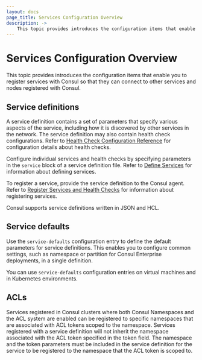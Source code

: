 ```yaml
---
layout: docs
page_title: Services Configuration Overview
description: ->
    This topic provides introduces the configuration items that enable you to register services with Consul so that they can connect to other services and nodes registered with Consul. 
---
```

# Services Configuration Overview

This topic provides introduces the configuration items that enable you to register services with Consul so that they can connect to other services and nodes registered with Consul. 

## Service definitions
A service definition contains a set of parameters that specify various aspects of the service, including how it is discovered by other services in the network. The service definition may also contain health check configurations. Refer to [Health Check Configuration Reference]() for configuration details about health checks. 

Configure individual services and health checks by specifying parameters in the `service` block of a service definition file. Refer to [Define Services](/consul/docs/services/usage/define-services) for information about defining services. 

To register a service, provide the service definition to the Consul agent. Refer to [Register Services and Health Checks](/consul/docs/services/usage/register-services-checks) for information about registering services. 

Consul supports service definitions written in JSON and HCL.

## Service defaults
Use the `service-defaults` configuration entry to define the default parameters for service definitions. This enables you to configure common settings, such as namespace or partition for Consul Enterprise deployments, in a single definition.

You can use `service-defaults` configuration entries on virtual machines and in Kubernetes environments.  

## ACLs
Services registered in Consul clusters where both Consul Namespaces and the ACL system are enabled can be registered to specific namespaces that are associated with ACL tokens scoped to the namespace. Services registered with a service definition will not inherit the namespace associated with the ACL token specified in the token field. The namespace and the token parameters must be included in the service definition for the service to be registered to the namespace that the ACL token is scoped to.


